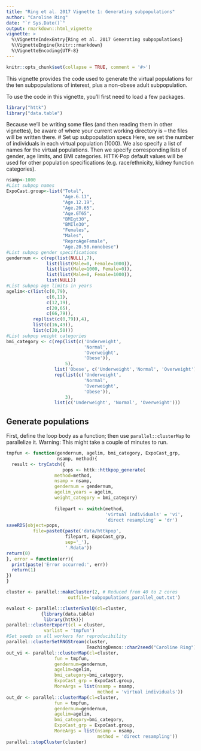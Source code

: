 ---
title: "Ring et al. 2017 Vignette 1: Generating subpopulations"
author: "Caroline Ring"
date: "`r Sys.Date()`"
output: rmarkdown::html_vignette
vignette: >
  %\VignetteIndexEntry{Ring et al. 2017 Generating subpopulations}
  %\VignetteEngine{knitr::rmarkdown}
  %\VignetteEncoding{UTF-8}
---

```{r, include=FALSE}
knitr::opts_chunk$set(collapse = TRUE, comment = '#>')
```
This vignette provides the code used to generate the virtual populations for the ten subpopulations of interest, plus a non-obese adult subpopulation.

To use the code in this vignette, you'll first need to load a few packages.
```{r load_packages, eval = FALSE}
library("httk")
library("data.table")
```

Because we'll be writing some files (and then reading them in other vignettes),
be aware of where your current working directory is -- the files will be written there.
# Set up subpopulation specs
Here, we set the number of individuals in each virtual population (1000). We also specify a list of names for the virtual populations. Then we specify corresponding lists of gender, age limits, and BMI categories. HTTK-Pop default values will be used for other population specifications (e.g. race/ethnicity, kidney function categories).
```{r subpop_specs, eval=FALSE}
nsamp<-1000
#List subpop names
ExpoCast.group<-list("Total",
                     "Age.6.11",
                     "Age.12.19",
                     "Age.20.65",
                     "Age.GT65",
                     "BMIgt30",
                     "BMIle30",
                     "Females",
                     "Males",
                     "ReproAgeFemale",
                     "Age.20.50.nonobese")
#List subpop gender specifications
gendernum <- c(rep(list(NULL),7), 
               list(list(Male=0, Female=1000)), 
               list(list(Male=1000, Female=0)), 
               list(list(Male=0, Female=1000)), 
               list(NULL))
#List subpop age limits in years
agelim<-c(list(c(0,79),
               c(6,11),
               c(12,19),
               c(20,65),
               c(66,79)),
          rep(list(c(0,79)),4),
          list(c(16,49)),
          list(c(20,50)))
#List subpop weight categories
bmi_category <- c(rep(list(c('Underweight', 
                             'Normal',
                             'Overweight',
                             'Obese')),
                      5),
                  list('Obese', c('Underweight','Normal', 'Overweight')),
                  rep(list(c('Underweight', 
                             'Normal',
                             'Overweight',
                             'Obese')),
                      3),
                  list(c('Underweight', 'Normal', 'Overweight')))
```

## Generate populations
First, define the loop body as a function; then use `parallel::clusterMap` to parallelize it. Warning: This might take a couple of minutes to run.
```{r generate_parallel, eval=FALSE}
tmpfun <- function(gendernum, agelim, bmi_category, ExpoCast_grp,
                   nsamp, method){
  result <- tryCatch({
                     pops <- httk::httkpop_generate(
                  method=method,
                  nsamp = nsamp,
                  gendernum = gendernum,
                  agelim_years = agelim,
                  weight_category = bmi_category)
                  
                  filepart <- switch(method,
                                     'virtual individuals' = 'vi',
                                     'direct resampling' = 'dr')
saveRDS(object=pops,
          file=paste0(paste('data/httkpop',
                      filepart, ExpoCast_grp, 
                      sep='_'),
                      '.Rdata'))
return(0)
}, error = function(err){
  print(paste('Error occurred:', err))
  return(1)
})
}

cluster <- parallel::makeCluster(2, # Reduced from 40 to 2 cores 
                       outfile='subpopulations_parallel_out.txt')

evalout <- parallel::clusterEvalQ(cl=cluster,
             {library(data.table)
              library(httk)})
parallel::clusterExport(cl = cluster,
              varlist = 'tmpfun')
#Set seeds on all workers for reproducibility
parallel::clusterSetRNGStream(cluster, 
                              TeachingDemos::char2seed("Caroline Ring"))
out_vi <- parallel::clusterMap(cl=cluster,
                  fun = tmpfun,
                  gendernum=gendernum,
                  agelim=agelim,
                  bmi_category=bmi_category,
                  ExpoCast_grp = ExpoCast.group,
                  MoreArgs = list(nsamp = nsamp,
                                  method = 'virtual individuals'))
out_dr <- parallel::clusterMap(cl=cluster,
                  fun = tmpfun,
                  gendernum=gendernum,
                  agelim=agelim,
                  bmi_category=bmi_category,
                  ExpoCast_grp = ExpoCast.group,
                  MoreArgs = list(nsamp = nsamp,
                                  method = 'direct resampling'))
parallel::stopCluster(cluster)
```